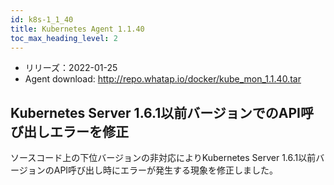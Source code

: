 ```yaml
---
id: k8s-1_1_40
title: Kubernetes Agent 1.1.40
toc_max_heading_level: 2
---
```



-   リリーズ：2022-01-25
-   Agent download: http://repo.whatap.io/docker/kube_mon_1.1.40.tar

## Kubernetes Server 1.6.1以前バージョンでのAPI呼び出しエラーを修正

ソースコード上の下位バージョンの非対応によりKubernetes Server 1.6.1以前バージョンのAPI呼び出し時にエラーが発生する現象を修正しました。
